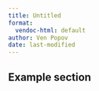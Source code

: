 ```yaml
---
title: Untitled
format:
  vendoc-html: default
author: Ven Popov
date: last-modified
---
```


## Example section


